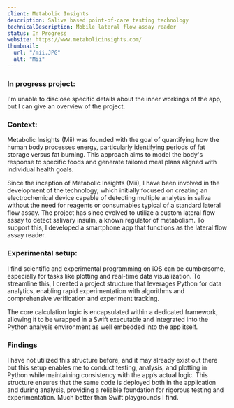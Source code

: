 ```yaml
---
client: Metabolic Insights
description: Saliva based point-of-care testing technology
technicalDescription: Mobile lateral flow assay reader
status: In Progress
website: https://www.metabolicinsights.com/
thumbnail:
  url: "/mii.JPG"
  alt: "Mii"
---
```


### In progress project:

I'm unable to disclose specific details about the inner workings of the app, but I can give an overview of the project.

### Context:

Metabolic Insights (Mii) was founded with the goal of quantifying how the human body processes energy, particularly identifying periods of fat storage versus fat burning. This approach aims to model the body's response to specific foods and generate tailored meal plans aligned with individual health goals.

Since the inception of Metabolic Insights (Mii), I have been involved in the development of the technology, which initially focused on creating an electrochemical device capable of detecting multiple analytes in saliva without the need for reagents or consumables typical of a standard lateral flow assay. The project has since evolved to utilize a custom lateral flow assay to detect salivary insulin, a known regulator of metabolism. To support this, I developed a smartphone app that functions as the lateral flow assay reader.

### Experimental setup:

I find scientific and experimental programming on iOS can be cumbersome, especially for tasks like plotting and real-time data visualization. To streamline this, I created a project structure that leverages Python for data analytics, enabling rapid experimentation with algorithms and comprehensive verification and experiment tracking.

The core calculation logic is encapsulated within a dedicated framework, allowing it to be wrapped in a Swift executable and integrated into the Python analysis environment as well embedded into the app itself.

### Findings

I have not utilized this structure before, and it may already exist out there but this setup enables me to conduct testing, analysis, and plotting in Python while maintaining consistency with the app’s actual logic. This structure ensures that the same code is deployed both in the application and during analysis, providing a reliable foundation for rigorous testing and experimentation. Much better than Swift playgrounds I find.